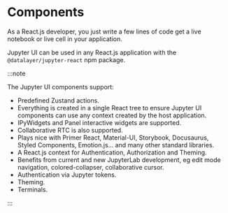 
# Components

As a React.js developer, you just write a few lines of code get a live notebook or live cell in your application.

<ModalImage
  small="https://datalayer-jupyter-examples.s3.amazonaws.com/jupyter-react-snippet.png"
  large="https://datalayer-jupyter-examples.s3.amazonaws.com/jupyter-react-snippet.png"
  alt="Jupyter UI Snippet"
/>

Jupyter UI can be used in any React.js application with the `@datalayer/jupyter-react` npm package.

<ModalImage
  small="https://datalayer-jupyter-examples.s3.amazonaws.com/jupyter-react-notebook.png"
  large="https://datalayer-jupyter-examples.s3.amazonaws.com/jupyter-react-notebook.png"
  alt="Jupyter UI Notebook"
/>

:::note

The Jupyter UI components support:

- Predefined Zustand actions.
- Everything is created in a single React tree to ensure Jupyter UI components can use any context created by the host application.
- IPyWidgets and Panel interactive widgets are supported.
- Collaborative RTC is also supported.
- Plays nice with Primer React, Material-UI, Storybook, Docusaurus, Styled Components, Emotion.js... and many other standard libraries.
- A React.js context for Authentication, Authorization and Theming.
- Benefits from current and new JupyterLab development, eg edit mode navigation, colored-collapser, collaborative cursor.
- Authentication via Jupyter tokens.
- Theming.
- Terminals.

:::

<DocCardList/>
